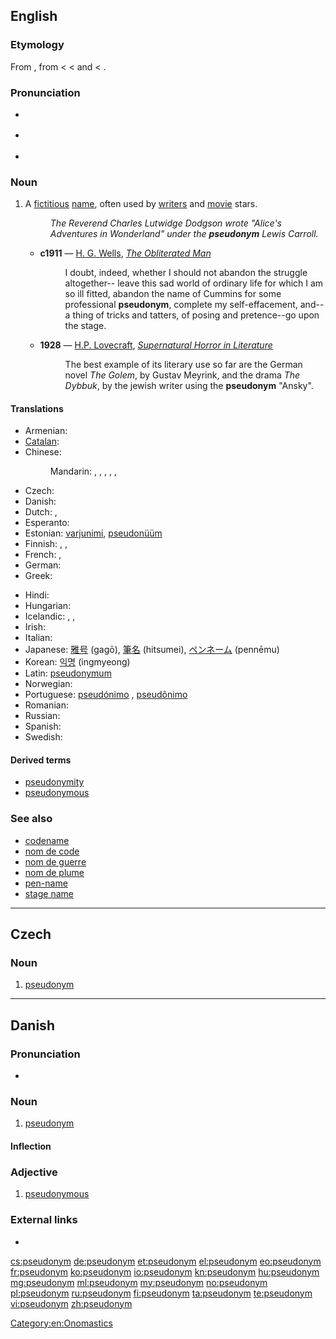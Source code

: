 {{also|Pseudonym}}
==English==
{{was wotd|2006|October|5}}
{{wikipedia}}

===Etymology===
From {{term|pseudonymous}}, from {{etyl|fr|en}} {{term|pseudonyme||lang=fr|having a false name}} < {{etyl|grc|en}} {{term|ψευδώνυμος||tr=pseudōnumos|lang=grc}} < {{term|ψευδής||false|tr=pseudēs|lang=grc}} and {{term|ὄνυμα|tr=onuma|lang=grc}} < {{term|ὄνομα||name|tr=onoma|lang=grc}}.

===Pronunciation===
* {{a|UK}} {{IPA|/ˈs(j)uː.dəʊ.nɪm/|/ˈsu.də.nɪm/}}
* {{a|US}} {{IPA|/ˈsudoʊnɪm/}}
* {{audio|en-us-pseudonym.ogg|Audio (US)}}

===Noun===
{{en-noun}}

# A [[fictitious]] [[name]], often used by [[writer]]s and [[movie]] stars.
#: ''The Reverend Charles Lutwidge Dodgson wrote "Alice's Adventures in Wonderland" under the '''pseudonym''' Lewis Carroll.''
#* '''c1911''' — [[w:H. G. Wells|H. G. Wells]], ''[[s:The Obliterated Man|The Obliterated Man]]''
#*: I doubt, indeed, whether I should not abandon the struggle altogether-- leave this sad world of ordinary life for which I am so ill fitted, abandon the name of Cummins for some professional '''pseudonym''', complete my self-effacement, and--a thing of tricks and tatters, of posing and pretence--go upon the stage.
#* '''1928''' — [[w:H.P. Lovecraft|H.P. Lovecraft]], ''[[s:Supernatural Horror in Literature|Supernatural Horror in Literature]]''
#*: The best example of its literary use so far are the German novel ''The Golem'', by Gustav Meyrink, and the drama ''The Dybbuk'', by the jewish writer using the '''pseudonym''' "Ansky".

====Translations====
{{trans-top|fictious name}}
* Armenian: {{t|hy|կեղծանուն|tr=kełcanun|sc=Armn}}
* [[Catalan]]: {{t|ca|pseudònim|m}}
* Chinese:
*: Mandarin: {{qualifier|fake name}} {{t|zh|假名|tr=jiǎmíng|sc=Hani}}, {{qualifier|assumed name}} {{t|zh|化名|tr=huàmíng|sc=Hani}}, {{qualifier|pen name}} {{t|zh|筆名|sc=Hani}}, {{t|zh|笔名|tr=bǐmíng|sc=Hani}}, {{qualifier|stage name}} {{t|zh|藝名|sc=Hani}}, {{t|zh|艺名|tr=yìmíng|sc=Hani}}
* Czech: {{t-|cs|pseudonym|m}}
* Danish: {{t-|da|pseudonym}}
* Dutch: {{t+|nl|pseudoniem|n}}, {{t+|nl|schuilnaam|m}}
* Esperanto: {{t-|eo|pseŭdonimo|xs=Esperanto}}
* Estonian: [[varjunimi]], [[pseudonüüm]]
* Finnish: {{t-|fi|salanimi}}, {{t-|fi|nimimerkki}}, {{t+|fi|pseudonyymi}}
* French: {{t+|fr|nom de guerre}}, {{t+|fr|pseudonyme}}
* German: {{t+|de|Pseudonym|n}}
* Greek: {{t+|el|ψευδώνυμο|n|tr=pseudónymo}}
{{trans-mid}}
* Hindi: {{t|hi|तख़ल्लुस|tr=takʰallus|sc=Deva}}
* Hungarian: {{t+|hu|álnév}}
* Icelandic: {{t|is|höfundarnafn|n}}, {{t|is|dulnefni|n}}, {{t|is|leyninafn|n}}
* Irish: {{t|ga|ainm bréige|m}}
* Italian: {{t+|it|pseudonimo|m}}
* Japanese: [[雅号]] (gagō), [[筆名]] (hitsumei), [[ペンネーム]] (pennēmu)
* Korean: [[익명]] (ingmyeong)
* Latin: [[pseudonymum]] {{n}}
* Norwegian: {{t|no|psevdonym|n}}
* Portuguese: [[pseudónimo]] {{m}}, [[pseudônimo]] {{m}} {{qualifier|Brazil}}
* Romanian: {{t+|ro|pseudonim|n}}
* Russian: {{t+|ru|псевдоним|alt=псевдони́м|tr=psevdoním}}
* Spanish: {{t+|es|seudónimo|m}}
* Swedish: {{t-|sv|pseudonym}}
{{trans-bottom}}

====Derived terms====
* [[pseudonymity]]
* [[pseudonymous]]

===See also===
* [[codename]]
* [[nom de code]]
* [[nom de guerre]]
* [[nom de plume]]
* [[pen-name]]
* [[stage name]]

[[Category:en:Onomastics]]

----

==Czech==

===Noun===
{{cs-noun|g=m}}

# [[#English|pseudonym]]

----

==Danish==

===Pronunciation===
* {{IPA|/sœvdonyːm/|[sœwd̥oˈnyːˀm]|lang=da}}

===Noun===
{{da-noun|et|er}}

# [[pseudonym#English|pseudonym]]

====Inflection====
{{da-noun-infl|et|er}}

===Adjective===
{{head|da|adjective|neuter|pseudonymt|definite and plural|pseudonyme}}

# [[pseudonymous]]

===External links===
* {{pedialite|lang=da}}

[[cs:pseudonym]]
[[de:pseudonym]]
[[et:pseudonym]]
[[el:pseudonym]]
[[eo:pseudonym]]
[[fr:pseudonym]]
[[ko:pseudonym]]
[[io:pseudonym]]
[[kn:pseudonym]]
[[hu:pseudonym]]
[[mg:pseudonym]]
[[ml:pseudonym]]
[[my:pseudonym]]
[[no:pseudonym]]
[[pl:pseudonym]]
[[ru:pseudonym]]
[[fi:pseudonym]]
[[ta:pseudonym]]
[[te:pseudonym]]
[[vi:pseudonym]]
[[zh:pseudonym]]